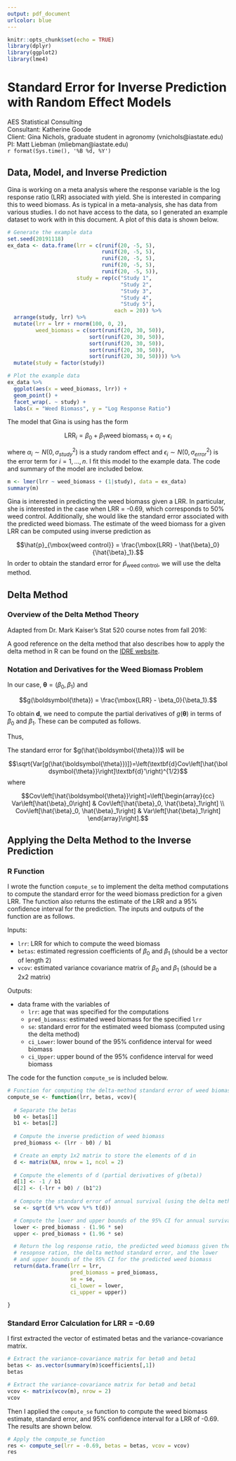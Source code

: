 ```yaml
---
output: pdf_document
urlcolor: blue
---
```


```r
knitr::opts_chunk$set(echo = TRUE)
library(dplyr)
library(ggplot2)
library(lme4)
```

# Standard Error for Inverse Prediction with Random Effect Models 

AES Statistical Consulting  
Consultant: Katherine Goode  
Client: Gina Nichols, graduate student in agronomy (vnichols@iastate.edu)  
PI:  Matt Liebman (mliebman@iastate.edu)  
`r format(Sys.time(), '%B %d, %Y')`  

## Data, Model, and Inverse Prediction

Gina is working on a meta analysis where the response variable is the log response ratio (LRR) associated with yield. She is interested in comparing this to weed biomass. As is typical in a meta-analysis, she has data from various studies. I do not have access to the data, so I generated an example dataset to work with in this document. A plot of this data is shown below.

\vspace{0.25cm}

```r
# Generate the example data
set.seed(20191118)
ex_data <- data.frame(lrr = c(runif(20, -5, 5),
                              runif(20, -5, 5),
                              runif(20, -5, 5),
                              runif(20, -5, 5),
                              runif(20, -5, 5)),
                      study = rep(c("Study 1", 
                                    "Study 2", 
                                    "Study 3",
                                    "Study 4",
                                    "Study 5"),
                                  each = 20)) %>%
  arrange(study, lrr) %>%
  mutate(lrr = lrr + rnorm(100, 0, 2),
         weed_biomass = c(sort(runif(20, 30, 50)),
                          sort(runif(20, 30, 50)),
                          sort(runif(20, 30, 50)),
                          sort(runif(20, 30, 50)),
                          sort(runif(20, 30, 50)))) %>%
  mutate(study = factor(study))

# Plot the example data
ex_data %>%
  ggplot(aes(x = weed_biomass, lrr)) + 
  geom_point() + 
  facet_wrap(. ~ study) + 
  labs(x = "Weed Biomass", y = "Log Response Ratio")
```

\vspace{0.25cm}

The model that Gina is using has the form

$$\mbox{LRR}_i=\beta_0+\beta_1\mbox{weed biomass}_i+\alpha_i+\epsilon_i$$

where $\alpha_i\sim N\left(0,\sigma_{study}^2\right)$ is a study random effect and $\epsilon_i\sim N\left(0,\sigma_{error}^2\right)$ is the error term for $i=1,...,n$. I fit this model to the example data. The code and summary of the model are included below.

\vspace{0.25cm}

```r
m <- lmer(lrr ~ weed_biomass + (1|study), data = ex_data)
summary(m)
```

\vspace{0.25cm}

Gina is interested in predicting the weed biomass given a LRR. In particular, she is interested in the case when LRR = -0.69, which corresponds to 50% weed control. Additionally, she would like the standard error associated with the predicted weed biomass. The estimate of the weed biomass for a given LRR can be computed using inverse prediction as

$$\hat{p}_{\mbox{weed control}} = \frac{\mbox{LRR} - \hat{\beta}_0}{\hat{\beta}_1}.$$
In order to obtain the standard error for $\hat{p}_{\mbox{weed control}}$, we will use the delta method.

## Delta Method

### Overview of the Delta Method Theory

Adapted from Dr. Mark Kaiser's Stat 520 course notes from fall 2016: 

\begin{itemize}
\item Let $\hat{\boldsymbol{\theta}}_n$ be a sequence of asymptotically normal estimators of a parameter vector $\boldsymbol{\theta}=(\theta_1,...,\theta_p)$ with mean $\boldsymbol{\theta}$ and covariance matrix $c_n^2\boldsymbol{\Sigma}$.

\item Let $g(\boldsymbol{\theta})$ be a real-valued function of $\boldsymbol{\theta}$ that is continuously differentiable in a neighborhood of $\boldsymbol{\theta}$.

\item Let $\textbf{d}$ be a vector of length $p$ with a $j$th element of

$$\frac{\partial g(\boldsymbol{\theta})}{\partial \theta_j}.$$

\item Then $g\left(\hat{\boldsymbol{\theta}}\right)$ is asymptotically normal with mean $g(\boldsymbol{\theta})$ and covariance matrix $c_n^2\textbf{d}\boldsymbol{\Sigma}\textbf{d}'$.

\item In likelihood estimation and inference, $\hat{\boldsymbol{\theta}}_n$ can be used as a plug-in estimator of $\boldsymbol{\theta}$ to estimate $g(\boldsymbol{\theta})$ and $c_n^2\textbf{d}\boldsymbol{\Sigma}\textbf{d}'$.

\item Additionally, in the iid case, $c_n^2\boldsymbol{\Sigma}$ is the inverse total information matrix. That is 

$$c_n^2\boldsymbol{\Sigma}=\frac{1}{n}I(\boldsymbol{\theta})^{-1}.$$

This can be estimated by the negative inverse Hessian matrix, which is the estimated variance-covariance matrix of $\boldsymbol{\theta}$.

\item Thus, the variance of $g\left(\hat{\boldsymbol{\theta}}\right)$ can be obtained as

$$Var\left(g\left(\hat{\boldsymbol{\theta}}\right)\right)=\textbf{d}Cov\left(\hat{
\boldsymbol{\theta}}\right)\textbf{d}',$$

and the standard error of $g\left(\hat{\boldsymbol{\theta}}\right)$ can be computed as

$$SE\left(g\left(\hat{\boldsymbol{\theta}}\right)\right)=\sqrt{Var\left(g\left(\hat{\boldsymbol{\theta}}\right)\right)}.$$

\end{itemize}

A good reference on the delta method that also describes how to apply the delta method in R can be found on the [IDRE website](https://stats.idre.ucla.edu/r/faq/how-can-i-estimate-the-standard-error-of-transformed-regression-parameters-in-r-using-the-delta-method/).

### Notation and Derivatives for the Weed Biomass Problem

In our case, $\boldsymbol{\theta}=\left(\beta_0, \beta_1\right)$ and

$$g(\boldsymbol{\theta}) = \frac{\mbox{LRR} - \beta_0}{\beta_1}.$$

To obtain $\textbf{d}$, we need to compute the partial derivatives of $g(\boldsymbol{\theta})$ in terms of $\beta_0$ and $\beta_1$. These can be computed as follows.

\begin{align*}
\frac{\partial g(\boldsymbol{\theta})}{\partial\beta_0} & = \frac{\partial}{\partial \beta_0}\left(\frac{LRR - \beta_0}{\beta_1}\right)\\
& = \frac{\partial}{\partial \beta_0}\left(\frac{LRR}{\beta_1}\right) - \frac{\partial}{\partial \beta_0} \left(\frac{\beta_0}{\beta_1}\right)\\
& = 0 - \frac{1}{\beta_1}\\
& = -\frac{1}{\beta_1}
\end{align*}

\begin{align*}
\frac{\partial g(\boldsymbol{\theta})}{\partial \beta_1} & = \frac{\partial}{\partial \beta_1} \left(\frac{LRR - \beta_0}{\beta_1}\right)\\
& = \frac{\partial}{\partial \beta_1} \left(LRR - \beta_0\right)(\beta_1^{-1})\\
& = -\left(LRR - \beta_0\right)(\beta_1^{-2})\\
& = \frac{-LRR+\beta_0}{\beta_1^2}
\end{align*}

Thus,

\begin{align}
\textbf{d} = \left[\begin{array}{cc} -\frac{1}{\beta_1} & \frac{-LRR+\beta_0}{\beta_1^2}\end{array}\right]
\end{align}

The standard error for $g(\hat{\boldsymbol{\theta}})$ will be

$$\sqrt{Var[g(\hat{\boldsymbol{\theta}})]}=\left(\textbf{d}Cov\left[\hat{\boldsymbol{\theta}}\right]\textbf{d}'\right)^{1/2}$$
where

$$Cov\left[\hat{\boldsymbol{\theta}}\right]=\left[\begin{array}{cc} 
Var\left[\hat{\beta}_0\right] & Cov\left[\hat{\beta}_0, \hat{\beta}_1\right] \\
Cov\left[\hat{\beta}_0, \hat{\beta}_1\right] & Var\left[\hat{\beta}_1\right] 
\end{array}\right].$$
  
## Applying the Delta Method to the Inverse Prediction

### R Function 

I wrote the function `compute_se` to implement the delta method computations to compute the standard error for the weed biomass prediction for a given LRR. The function also returns the estimate of the LRR and a 95% confidence interval for the prediction. The inputs and outputs of the function are as follows.

Inputs:

* `lrr`: LRR for which to compute the weed biomass
* `betas`: estimated regression coefficients of $\beta_0$ and $\beta_1$ (should be a vector of length 2)
* `vcov`: estimated variance covariance matrix of $\beta_0$ and $\beta_1$ (should be a 2x2 matrix)

Outputs:

* data frame with the variables of 
    + `lrr`: age that was specified for the computations
    + `pred_biomass`: estimated weed biomass for the specified `lrr`
    + `se`: standard error for the estimated weed biomass (computed using the delta method)
    + `ci_Lower`: lower bound of the 95% confidence interval for weed biomass
    + `ci_Upper`: upper bound of the 95% confidence interval for weed biomass

The code for the function `compute_se` is included below.

\vspace{0.25cm}

```r
# Function for computing the delta-method standard error of weed biomass
compute_se <- function(lrr, betas, vcov){
  
  # Separate the betas
  b0 <- betas[1] 
  b1 <- betas[2] 
  
  # Compute the inverse prediction of weed biomass
  pred_biomass <- (lrr - b0) / b1

  # Create an empty 1x2 matrix to store the elements of d in
  d <- matrix(NA, nrow = 1, ncol = 2)
  
  # Compute the elements of d (partial derivatives of g(beta))
  d[1] <- -1 / b1 
  d[2] <- (-lrr + b0) / (b1^2) 
  
  # Compute the standard error of annual survival (using the delta method)
  se <- sqrt(d %*% vcov %*% t(d))

  # Compute the lower and upper bounds of the 95% CI for annual survival
  lower <- pred_biomass - (1.96 * se) 
  upper <- pred_biomass + (1.96 * se)

  # Return the log response ratio, the predicted weed biomass given the 
  # resopnse ration, the delta method standard error, and the lower 
  # and upper bounds of the 95% CI for the predicted weed biomass
  return(data.frame(lrr = lrr,
                    pred_biomass = pred_biomass, 
                    se = se, 
                    ci_lower = lower, 
                    ci_upper = upper))
  
}
```

\vspace{0.25cm}

### Standard Error Calculation for LRR = -0.69

I first extracted the vector of estimated betas and the variance-covariance matrix.

\vspace{0.25cm}

```r
# Extract the variance-covariance matrix for beta0 and beta1
betas <- as.vector(summary(m)$coefficients[,1])
betas

# Extract the variance-covariance matrix for beta0 and beta1
vcov <- matrix(vcov(m), nrow = 2)
vcov
```

\vspace{0.25cm}

Then I applied the `compute_se` function to compute the weed biomass estimate, standard error, and 95% confidence interval for a LRR of -0.69. The results are shown below.

\vspace{0.25cm}

```r
# Apply the compute_se function
res <- compute_se(lrr = -0.69, betas = betas, vcov = vcov)
res
```



